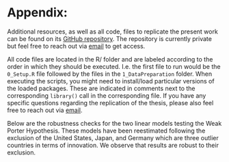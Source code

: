 # Appendix: {-}

```{=latex}
\markboth{Appendix}{Appendix}
```

Additional resources, as well as all code, files to replicate the present
work can be found on its
[GitHub repository](https://github.com/BBieri/Thesis). The repository
is currently private but feel free to reach out via
[email](mailto:bernhard.bieri@graduateinstitute.ch) to get access.

All code files are located in the R/ folder and are labeled according to the
order in which they should be executed. I.e. the first file to run would be the
`0_Setup.R` file followed by the files in the `1_DataPreparation` folder.
When executing the scripts, you might need to install/load particular versions
of the loaded packages. These are indicated in comments next to the
corresponding `library()` call in the corresponding file.
If you have any specific questions regarding the replication of the thesis,
please also feel free to reach out via
[email](mailto:bernhard.bieri@graduateinstitute.ch).

Below are the robustness checks for the two linear models testing the Weak
Porter Hypothesis. These models have been reestimated following the exclusion
of the United States, Japan, and Germany which are three outlier countries
in terms of innovation. We observe that results are robust to their exclusion.

```{=latex}
\begin{table}[h!]
\centering
\begin{adjustbox}{width=0.5\textwidth}
\begin{tabular}{lcc|cc}
   \toprule
    & R\&D & Patents & R\&D & Patents\\
   Model & \multicolumn{2}{c}{FDSM} & \multicolumn{2}{c}{SDSM} \\ 
                         & (1)           & (2)           & (3)           & (4)\\  
   \midrule 
   ln EPS (t-1)          & -0.04         & -0.02         & -0.05         & -0.08\\   
                         & (0.06)        & (0.10)        & (0.07)        & (0.12)\\   
   ln Strength (t-1)     & -0.05         & 0.06          & 0.08          & 0.15$^{*}$\\   
                         & (0.11)        & (0.11)        & (0.07)        & (0.08)\\   
   ln Transitivity (t-1) & -0.13         & 0.74$^{*}$    & 0.31          & 0.39$^{**}$\\   
                         & (0.28)        & (0.42)        & (0.22)        & (0.18)\\   
   ln GDP per cap        & 0.49          & 1.9$^{***}$   & 0.32          & 2.0$^{***}$\\   
                         & (0.35)        & (0.37)        & (0.37)        & (0.37)\\   
   ln ExportIntensity  & 0.05          & 0.65$^{***}$  & 0.10          & 0.73$^{***}$\\   
                         & (0.17)        & (0.20)        & (0.19)        & (0.19)\\   
   ln ImportIntensity  & 0.39$^{*}$    & -0.73$^{**}$  & 0.25          & -1.0$^{***}$\\   
                         & (0.21)        & (0.30)        & (0.25)        & (0.32)\\   
    \\
   Observations          & 478           & 477           & 421           & 421\\  
   Within R$^2$          & 0.0569        & 0.2302        & 0.0573        & 0.2776\\  
   F-test                & 118.0         & 137.5         & 139.0         & 173.7\\  
    \\
   Year fixed effects    & $\checkmark$  & $\checkmark$  & $\checkmark$  & $\checkmark$\\   
   Country fixed effects & $\checkmark$  & $\checkmark$  & $\checkmark$  & $\checkmark$\\   
   \bottomrule
\end{tabular}
\end{adjustbox}
\par \raggedright 
\footnotesize{All models are estimated using Ordinary Least Squares. Newey-West corrected standard errors in parentheses. * significant 10\%, ** significant 5\%, *** significant 1\%.}
\par
\caption{Weak Porter Hypothesis without United States, Japan, and Germany (1 year lag)}
\label{tab:RobChecklag1}
\end{table}
```

```{=latex}
\begin{table}[h!]
\centering
\begin{adjustbox}{width=0.5\textwidth}
\begin{tabular}{lcc|cc}
   \toprule
    & R\&D & Patents & R\&D & Patents\\
   Model & \multicolumn{2}{c}{FDSM} & \multicolumn{2}{c}{SDSM} \\ 
                         & (1)           & (2)           & (3)           & (4)\\  
   \midrule 
   ln EPS (t-5)          & 0.16$^{**}$   & -0.14$^{*}$   & 0.15$^{**}$   & -0.22$^{***}$\\   
                         & (0.06)        & (0.08)        & (0.06)        & (0.07)\\   
   ln Strength (t-5)     & -0.13         & -0.03         & -0.11$^{**}$  & 0.008\\   
                         & (0.07)        & (0.08)        & (0.05)        & (0.06)\\   
   ln Transitivity (t-5) & 0.48          & 0.12          & 0.29$^{*}$    & 0.64$^{***}$\\   
                         & (0.30)        & (0.35)        & (0.15)        & (0.17)\\   
   log(GDPCapita)        & 0.27          & 2.1$^{***}$   & 0.20          & 2.1$^{***}$\\   
                         & (0.37)        & (0.35)        & (0.37)        & (0.36)\\   
   log(ExportIntensity)  & 0.25          & 0.78$^{***}$  & 0.30          & 0.84$^{***}$\\   
                         & (0.19)        & (0.21)        & (0.18)        & (0.25)\\   
   log(ImportIntensity)  & 0.26          & -1.1$^{***}$  & 0.18          & -1.0$^{***}$\\   
                         & (0.25)        & (0.28)        & (0.28)        & (0.28)\\   
    \\
   Observations          & 452           & 451           & 385           & 384\\  
   Within R$^2$          & 0.0950        & 0.2630        & 0.0989        & 0.3055\\  
   F-test                & 133.9         & 153.5         & 167.5         & 180.5\\  
    \\
   Year fixed effects    & $\checkmark$  & $\checkmark$  & $\checkmark$  & $\checkmark$\\   
   Country fixed effects & $\checkmark$  & $\checkmark$  & $\checkmark$  & $\checkmark$\\   
   \bottomrule
\end{tabular}
\end{adjustbox}
\par \raggedright 
\footnotesize{All models are estimated using Ordinary Least Squares. Newey-West corrected standard errors in parentheses. * significant 10\%, ** significant 5\%, *** significant 1\%.}
\par
\caption{Weak Porter Hypothesis without United States, Japan, and Germany (5 year lag)}
\label{tab:RobChecklag5}
\end{table}
```
